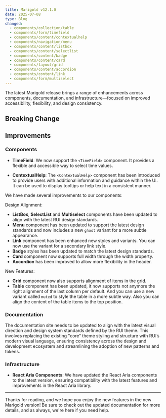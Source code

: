 ```yaml
---
title: Marigold v12.1.0
date: 2025-07-08
type: Blog
changed:
  - components/collection/table
  - components/form/timefield
  - components/content/contextualhelp
  - components/navigation/menu
  - components/content/listbox
  - components/content/selectlist
  - components/content/badge
  - components/content/card
  - components/layout/grid
  - components/content/accordion
  - components/content/link
  - components/form/multiselect
---
```


The latest Marigold release brings a range of enhancements across components, documentation, and infrastructure—focused on improved accessibility, flexibility, and design consistency.

## Breaking Change

## Improvements

### Components

- **TimeField**: We now support the `<TimeField>` component. It provides a flexible and accessible way to select time values.

- **ContextualHelp**: The `<ContextualHelp>` component has been introduced to provide users with additional information and guidance within the UI. It can be used to display tooltips or help text in a consistent manner.

We have made several improvements to our components:

Design Alignment:

- **ListBox**, **SelectList** and **Multiselect** components have been updated to align with the latest RUI design standards.
- **Menu** component has been updated to support the latest design standards and now includes a new `ghost` variant for a more subtle appearance.
- **Link** component has been enhanced new styles and variants. You can now use the variant for a secondary link style.
- **Badge** styles has been updated to match the latest design standards.
- **Card** component now supports full width through the width property.
- **Accordion** has been improved to allow more flexibility in the header.

New Features:

- **Grid** component now also supports alignment of items in the grid.
- **Table** component has been updated, it now supports not anymore the right alignment of the last column per default. And you can use a new variant called `muted` to style the table in a more subtle way. Also you can align the content of the table items to the top position.

### Documentation

The documentation site needs to be updated to align with the latest visual direction and design system standards defined by the RUI theme. This involves replacing the existing "core" theme styling and structure with RUI’s modern visual language, ensuring consistency across the design and development ecosystem and streamlining the adoption of new patterns and tokens.

### Infrastructure

- **React Aria Components**: We have updated the React Aria components to the latest version, ensuring compatibility with the latest features and improvements in the React Aria library.

---

Thanks for reading, and we hope you enjoy the new features in the new Marigold version! Be sure to check out the updated documentation for more details, and as always, we're here if you need help.
